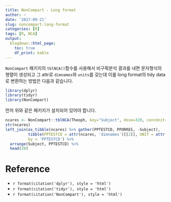 ```yaml
---
title: NonCompart - Long format
author: ~
date: '2017-09-21'
slug: noncompart-long-format
categories: [R]
tags: [R, NCA]
output:
  blogdown::html_page:
    toc: true
    df_print: kable
---
```


`NonCompart` 패키지의 `tblNCA()`함수를 사용해서 비구획분석 결과를 내면 문자형식의 행렬이 생성되고 그 attr로 `dimnames`와 `units`를 갖는데 이를 long format의 tidy data로 변환하는 방법은 다음과 같습니다.

```r
library(dplyr)
library(tidyr)
library(NonCompart)
```

먼저 위와 같은 패키지가 설치되어 있어야 합니다.

```r
ncares <- NonCompart::tblNCA(Theoph, key="Subject", dose=320, concUnit="mg/L")
str(ncares)
left_join(as_tibble(ncares) %>% gather(PPTESTCD, PPORRES, -Subject),
          tibble(PPTESTCD = attr(ncares, 'dimnames')[[2]], UNIT = attr(ncares, 'units')),
          by = 'PPTESTCD') %>% 
  arrange(Subject, PPTESTCD) %>% 
  head(20)
```

# Reference

- `r format(citation('dplyr'), style = 'html')`
- `r format(citation('tidyr'), style = 'html')`
- `r format(citation('NonCompart'), style = 'html')`

